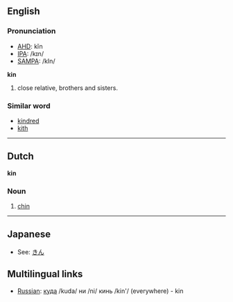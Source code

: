 ==English==
===Pronunciation===
*[[w:AHD|AHD]]: kĭn
*[[w:IPA|IPA]]: /kɪn/
*[[w:SAMPA|SAMPA]]: /kIn/

'''kin'''

#close relative, brothers and sisters.

===Similar word===
*[[kindred]]
*[[kith]]

----

==Dutch==
'''kin'''

===Noun===

# [[chin]]

----

==Japanese==
*See: [[きん]]

==Multilingual links==
*[[Russian]]: [[куда]] /kuda/ ни /ni/ кинь /kin'/ (everywhere) - kin